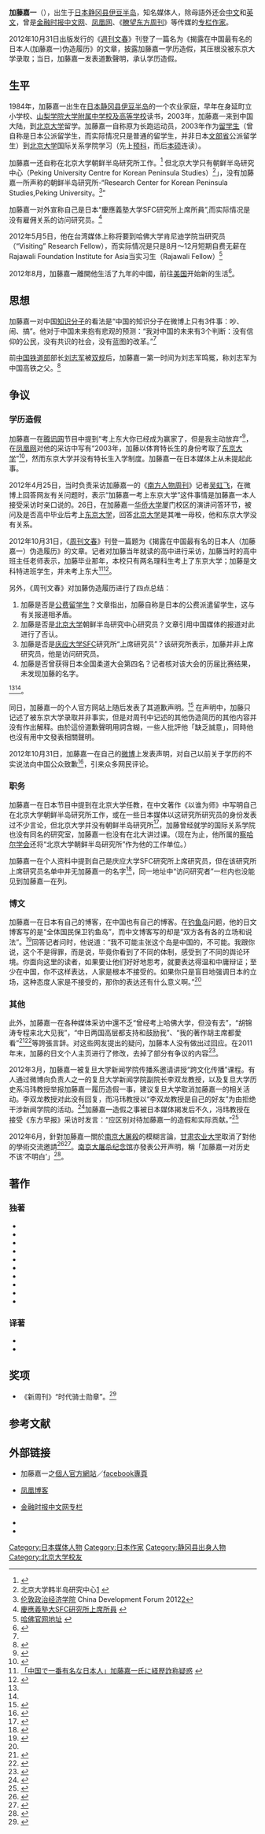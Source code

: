 {{Infobox writer <!-- see Template:Infobox writer -->
| 图像     = <!-- Use only free-licenced images which meet WP:NFCC -->Replace this image male.svg
| 图像大小 = 250px
| 图像说明 = 
| 姓名     = 加藤嘉一
| 原文名称 = 加藤嘉一
| 日文假名 =かとう よしかず
| 罗马拼音 = Katō Yoshikazu
| 字       = 
| 号       = 
| 笔名     = 
| 原名     = 
| 出生     = {{birth date and age|1984|4|28}} 
| 出生地点 = {{JAP}}[[静冈县|静冈县]][[田方郡|田方郡]][[函南町|函南町]]
| 逝世     = <!--卒年在前生年在后{{death date and age|}} 或{{Death year and age| }}-->
| 逝世地点 = 
| 语言     = [[日语|日语]]、[[汉语|汉语]]（[[普通话|普通话]]）、[[英语|英语]]
| 居处     = [[北京市|北京市]]
| 职业     = [[作家|作家]]、[[学者|学者]]
| 国籍     = {{JPN}}
| 种族     = [[大和族|大和族]]
| 公民权   = 
| 教育程度 = [[大学|大学]]
| 母校     =  [[北京大学|北京大学]]
| 创作时期 = 2006年至今
| 体裁     = 谈话录、[[随笔|随笔]]、论文集
| 主题     = 
| 文学运动 = 
| 代表作   = 
《产学联合之路：中日产学论坛》<br />
《七日谈：来自民间的中日对话录》<br />
《日本走向何方》<br />
《从伊豆到北京有多远》<br />
《中国，我误解你了吗》<br />
《中国的逻辑》<br />
《[[爱国贼|爱国贼]]》<br />
《常识外日中论》<br />
《日本的逻辑》<br />
《致困惑中的年轻人》
| 父母     = 
| 配偶     =  <!--{{marriage|姓名|年份}} -->
| 伴侣     = 
| 子女     = 
| 亲属     = 
| 受影响于 = 
| 施影响于 = 
| 奖项     = <!--  {{Awards|award= |year= |title= }} -->
| 官方网站 = <!--  {{URL|website}} -->
| 签名     =  <!--不需要加[[file:|128px]] -->
}}
'''加藤嘉一'''（{{bd|1984年|4月28日}}），出生于[[日本|日本]][[静冈县|静冈县]][[伊豆半岛|伊豆半岛]]，知名媒体人，除母語外还会[[中文|中文]]和[[英文|英文]]，曾是[[金融时报_(英国)|金融时报]][[FT中文网|中文网]]、[[凤凰网|凤凰网]]、《[[瞭望东方周刊|瞭望东方周刊]]》等传媒的[[专栏作家|专栏作家]]。

2012年10月31日出版发行的《[[週刊文春|週刊文春]]》刊登了一篇名为《揭露在中国最有名的日本人(加藤嘉一)伪造履历》的文章，披露加藤嘉一学历造假，其压根没被东京大学录取；当日，加藤嘉一发表道歉聲明，承认学历造假。

== 生平 ==
1984年，加藤嘉一出生在[[日本|日本]][[静冈县|静冈县]][[伊豆半岛|伊豆半岛]]的一个农业家庭，早年在身延町立小学校、[[山梨学院中学高等学校|山梨学院大学附属中学校及高等学校]]读书，2003年，加藤嘉一来到中国大陆，到[[北京大学|北京大学]]留学。加藤嘉一自称原为长跑运动员，2003年作为[[留学生|留学生]]（曾自称是日本公派留学生，而实际情况只是普通的留学生，并非日本[[文部省|文部省]]公派留学生）到[[北京大学|北京大学]]国际关系学院学习（先上[[大學預科|预科]]，而后[[本科教育|本]][[硕士|硕]]连读）。

加藤嘉一还自称在北京大学朝鲜半岛研究所工作。<ref>{{cite web|url=http://www.amazon.cn/以谁为师-一个日本80后对中日关系的观察与思考-加藤嘉一/dp/B002DMLFDO|title=以谁为师?一个日本80后对中日关系的观察与思考|publisher=卓越网|accessdate=2010-03-09|archive-date=2010-04-05|archive-url=https://web.archive.org/web/20100405231644/http://www.amazon.cn/%E4%BB%A5%E8%B0%81%E4%B8%BA%E5%B8%88-%E4%B8%80%E4%B8%AA%E6%97%A5%E6%9C%AC80%E5%90%8E%E5%AF%B9%E4%B8%AD%E6%97%A5%E5%85%B3%E7%B3%BB%E7%9A%84%E8%A7%82%E5%AF%9F%E4%B8%8E%E6%80%9D%E8%80%83-%E5%8A%A0%E8%97%A4%E5%98%89%E4%B8%80/dp/B002DMLFDO|dead-url=no}}</ref> 但北京大学只有朝鲜半岛研究中心（Peking University Centre for Korean Peninsula Studies）<ref>北京大学韩半岛研究中心[http://sfl1.pku.edu.cn/CKPS/main.html] {{Wayback|url=http://sfl1.pku.edu.cn/CKPS/main.html |date=20100713073931 }}</ref>」，没有加藤嘉一所声称的朝鲜半岛研究所-“Research Center for Korean Peninsula Studies,Peking University。<ref>[[伦敦政治经济学院|伦敦政治经济学院]] China Development Forum  2012[http://www2.lse.ac.uk/economicHistory/Research/CCPN/publicEngagements/CDF/2012.aspx]{{en}}</ref>”

加藤嘉一对外宣称自己是日本“慶應義塾大学SFC研究所上席所員”,而实际情况是没有雇佣关系的访问研究员。<ref>[http://www.kri.sfc.keio.ac.jp/ja/researchers/researchers.html 慶應義塾大SFC研究所上席所員] {{Wayback|url=http://www.kri.sfc.keio.ac.jp/ja/researchers/researchers.html |date=20120225191538 }}{{ja}}</ref>

2012年5月5日，他在台湾媒体上称将要到哈佛大学肯尼迪学院当研究员（“Visiting” Research Fellow），而实际情况是只是8月～12月短期自费无薪在Rajawali Foundation Institute for Asia当实习生（Rajawali Fellow）<ref>[http://www.ash.harvard.edu/ash/Home/About/Fellows-Scholars/Rajawali 哈佛官网地址] {{Wayback|url=http://www.ash.harvard.edu/ash/Home/About/Fellows-Scholars/Rajawali |date=20121010063309 }}{{en}}</ref>

2012年8月，加藤嘉一離開他生活了九年的中國，前往[[美国|美国]]开始新的生活<ref>{{Cite web |url=http://www.chinadaily.com.cn/hqzx/2012-08/17/content_15685344.htm |title=加藤嘉一：再见，中国 |accessdate=2012-10-31 |archive-date=2012-11-03 |archive-url=https://web.archive.org/web/20121103031523/http://www.chinadaily.com.cn/hqzx/2012-08/17/content_15685344.htm |dead-url=no }}</ref>。

== 思想 ==
加藤嘉一对中国[[知识分子|知识分子]]的看法是“中国的知识分子在微博上只有3件事：吵、闹、搞”。他对于中国未来抱有悲观的预测：“我对中国的未来有3个判断：没有信仰的公民，没有共识的社会，没有蓝图的改革。”<ref name="bull " />

前[[中国铁道部|中国铁道部]]部长[[刘志军|刘志军]]被[[双规|双规]]后，加藤嘉一第一时间为刘志军鸣冤，称刘志军为中国高铁之父。<ref>{{cite web|url=http://www.ftchinese.com/story/001037078|title=刘志军的高铁遗产|publisher=FT中文网|accessdate=2010-09-28|archive-date=2011-02-25|archive-url=https://web.archive.org/web/20110225080815/http://www.ftchinese.com/story/001037078|dead-url=no}}</ref>

== 争议 ==
=== 学历造假 ===
加藤嘉一在[[腾讯网|腾讯网]]节目中提到“考上东大你已经成为赢家了，但是我主动放弃”<ref>{{cite web|url=http://www.tudou.com/programs/view/D7Up7LuHAsM/|title=两会三人行：80后不反叛不自信 一直被压抑|publisher=土豆网|accessdate=2012-02-27|deadurl=yes|archiveurl=https://web.archive.org/web/20120430201254/http://www.tudou.com/programs/view/D7Up7LuHAsM|archivedate=2012-04-30}}</ref>，在[[凤凰网|凤凰网]]对他的采访中写有“2003年，加藤以体育特长生的身份考取了[[东京大学|东京大学]]”<ref>{{cite web|url=http://news.ifeng.com/opinion/special/jiatengjiayi/shouji/detail_2011_05/12/6343732_0.shtml|title=加藤嘉一：我是为中国卖命的|publisher=凤凰网|accessdate=2012-02-27|archive-date=2012-01-12|archive-url=https://web.archive.org/web/20120112173121/http://news.ifeng.com/opinion/special/jiatengjiayi/shouji/detail_2011_05/12/6343732_0.shtml|dead-url=no}}</ref>，然而东京大学并没有特长生入学制度。加藤嘉一在日本媒体上从未提起此事。

2012年4月25日，当时负责采访加藤嘉一的《[[南方人物周刊|南方人物周刊]]》记者[[吴虹飞|吴虹飞]]，在微博上回答网友有关问题时，表示“加藤嘉一考上东京大学”这件事情是加藤嘉一本人接受采访时亲口说的。26日，在加藤嘉一[[华侨大学|华侨大学]]厦门校区的演讲问答环节，被问及是否高中毕业后考上[[东京大学|东京大学]]，回答[[北京大学|北京大学]]是其唯一母校，他和东京大学没有关系。

2012年10月31日，《[[周刊文春|周刊文春]]》刊登一篇题为《揭露在中国最有名的日本人（加藤嘉一）伪造履历》的文章。记者对加藤当年就读的高中进行采访，加藤当时的高中班主任老师表示，加藤毕业那年，本校只有两名理科生考上了东京大学；加藤是文科特进班学生，并未考上东大<ref name="shukan">[http://shukan.bunshun.jp/articles/-/1983 「中国で一番有名な日本人」加藤嘉一氏に経歴詐称疑惑] {{Wayback|url=http://shukan.bunshun.jp/articles/-/1983 |date=20121101091245 }}{{ja}}</ref><ref name="bunshun">{{cite news|url=http://newspaper.jfdaily.com/xwwb/html/2012-10/31/content_910605.htm|title=加藤嘉一被日媒揭露伪造履历|date=2012年10月31日|work=A1叠29：A1叠29－世界·时事|publisher=新闻晚报|language=zh-cn|access-date=2012年10月31日|archive-url=https://web.archive.org/web/20131006101003/http://newspaper.jfdaily.com/xwwb/html/2012-10/31/content_910605.htm|archive-date=2013年10月6日|dead-url=yes}}</ref>。

另外，《周刊文春》对加藤伪造履历进行了四点总结：
# 加藤是否是[[公派留学|公费留学生]]？文章指出，加藤自称是日本的公费派遣留学生，这与有关报道相矛盾。
# 加藤是否是[[北京大学|北京大学]]朝鲜半岛研究中心研究员？文章引用中国媒体的报道对此进行了否认。
# 加藤是否是[[庆应大学|庆应大学]]SFC研究所“上席研究员”？该研究所表示，加藤并非上席研究员，他是访问研究员。
# 加藤是否曾获得日本全国柔道大会第四名？记者核对该大会的历届比赛结果，未发现加藤的名字。
<ref name="shukan" /><ref name="bunshun" />。

同日，加藤嘉一的个人官方网站上随后发表了其道歉声明。<ref>{{cite web|url=http://www.katoyoshikazu.com/news/index.html|title=お詫びとご報告|language=ja|4=|accessdate=2012-10-31|archive-date=2012-05-16|archive-url=https://web.archive.org/web/20120516151628/http://katoyoshikazu.com/news/index.html|dead-url=no}}</ref> 在声明中，加藤只记述了被东京大学录取并非事实，但是对周刊中记述的其他伪造简历的其他内容并没有作出解释。由於這份道歉聲明用詞含糊，一些人批評他「缺乏誠意」，同時他也沒有用中文發表相關聲明。

2012年10月31日，加藤嘉一在自己的[[新浪微博|微博]]上发表声明，对自己以前关于学历的不实说法向中国公众致歉<ref>{{cite web|url=http://weibo.com/1680902912/z33kAotkv|title=加藤嘉一的公众道歉声明|quote=致中国友人：在本人过去公开、私下各种言论中出现过的”放弃东大“、”考入东大”、“退学东大”的说法一律不属实。对于因我的幼稚与不成熟，傲慢与无知，而给大家所造成的误解与困惑，在这里，我深表歉意。我将努力改进自己，成为一个大家值得信任的人。感谢大家曾经支持我，还有批评我。请继续指教。|language=zh-hans|date=2012年10月31日|accessdate=2012年11月4日|archive-date=2012年11月3日|archive-url=https://web.archive.org/web/20121103090349/http://weibo.com/1680902912/z33kAotkv|dead-url=no}}</ref>，引来众多网民评论。

=== 职务 ===
加藤嘉一在日本节目中提到在北京大学任教，在中文著作《以谁为师》中写明自己在北京大学朝鲜半岛研究所工作，或在一些日本媒体以这研究所研究员的身份发表过不少言论，但北京大学并没有朝鲜半岛研究所<ref>{{cite web|url=http://www.pku.edu.cn/schools/yjzx.jsp|title=北京大学研究中心一览|publisher=北京大学|accessdate=2012-02-27|deadurl=yes|archiveurl=https://web.archive.org/web/20120207223227/http://www.pku.edu.cn/schools/yjzx.jsp|archivedate=2012-02-07}}</ref>，加藤曾经就学的国际关系学院也没有同名的研究室，加藤嘉一也没有在北大讲过课。（现在为止，他所属的[[察哈尔学会|察哈尔学会]]还将“北京大学朝鲜半岛研究所”作为他的工作单位。）

加藤嘉一在个人资料中提到自己是庆应大学SFC研究所上席研究员，但在该研究所上席研究员名单中并无加藤嘉一的名字<ref>{{cite web|url=http://www.kri.sfc.keio.ac.jp/ja/researchers/researchers.html|title=慶應義塾大学SFC研究所上席所員|publisher=慶応大学|accessdate=2012-02-27|language=ja|archive-url=https://web.archive.org/web/20120225191538/http://www.kri.sfc.keio.ac.jp/ja/researchers/researchers.html|archive-date=2012-02-25|dead-url=yes}}</ref>，同一地址中“访问研究者”一栏内也没能见到加藤嘉一在列。

=== 博文 ===
加藤嘉一在日本有自己的博客，在中国也有自己的博客。在[[钓鱼岛|钓鱼岛]]问题，他的日文博客写的是“全体国民保卫钓鱼岛”，而中文博客写的却是“双方各有各的立场和说法”。<ref name="bull">{{cite web |url=http://news.ifeng.com/mainland/detail_2012_06/18/15379008_0.shtml |title=加藤嘉一：我不可能主张钓鱼岛是中国的 但要温和表达 |accessdate=2012年6月18日 |publisher=凤凰网 |work=张雄 |language=zh-cn |archive-date=2012年6月19日 |archive-url=https://web.archive.org/web/20120619063354/http://news.ifeng.com/mainland/detail_2012_06/18/15379008_0.shtml |dead-url=no }}</ref>回答记者问时，他说道：“我不可能主张这个岛是中国的，不可能。我跟你说，这个不是得罪，而是说，毕竟你看到了不同的体制，感受到了不同的舆论环境。你面向这里的读者，如果要让他们好好地思考，就要表达得温和中庸辩证；至少在中国，你不这样表达，人家是根本不接受的。如果你只是盲目地强调日本的立场，这种态度人家是不接受的，那你的表达还有什么意义啊。”<ref name="bull" />

=== 其他 ===
此外，加藤嘉一在各种媒体采访中還不乏“曾经考上哈佛大学，但没有去”，“胡锦涛专程来北大见我”，“中日两国高层都支持和鼓励我”、“我的著作胡主席都愛看”<ref>{{cite web|url=http://www.amazon.co.jp/中国人は本当にそんなに日本人が嫌いなのか-ディスカヴァー携書-加藤-嘉一/dp/479931002X/356-5499613-3352748|title=加藤嘉一日文著作介绍|publisher=Amazon.co.jp|accessdate=2012-02-27|language=ja}}</ref><ref>{{cite news|url=http://news.163.com/12/1101/06/8F729KHR00014JHT.html|title=【另一面】投机者加藤嘉一|publisher=网易评论|date=2012-11-01|language=zh-cn|accessdate=2012-11-01|archive-date=2012-11-03|archive-url=https://web.archive.org/web/20121103233133/http://news.163.com/12/1101/06/8F729KHR00014JHT.html|dead-url=no}}</ref>等誇張言辞。对这些网友提出的疑问，加藤本人没有做出过回应。在2011年末，加藤的日文个人主页进行了修改，去掉了部分有争议的内容<ref>{{cite web|url=http://katoyoshikazu.com/profile.html|title=加藤嘉一日文主页|publisher=加藤嘉一|accessdate=2012-02-27|deadurl=yes|archiveurl=https://web.archive.org/web/20121031045850/http://katoyoshikazu.com/profile.html|archivedate=2012-10-31}}</ref>。

2012年3月，加藤嘉一被复旦大学新闻学院传播系邀请讲授“跨文化传播”课程。有人通过微博向负责人之一的复旦大学新闻学院副院长李双龙教授，以及复旦大学历史系冯玮教授举报加藤嘉一履历造假一事，建议复旦大学取消加藤嘉一的相关活动。李双龙教授对此没有回复，而冯玮教授以“李双龙教授是自己的好友”为由拒绝干涉新闻学院的活动。<ref>{{cite web|url=http://t.163.com/wuxingchuan/status/-7136484906693073278|title=《别了加藤嘉一》}}{{Dead link|date=2018年8月 |bot=InternetArchiveBot |fix-attempted=yes }}</ref>加藤嘉一造假之事被日本媒体揭发后不久，冯玮教授在接受《东方早报》采访时发言：“应区别对待加藤嘉一的造假和实际贡献。”<ref>{{cite web|url=http://learning.sohu.com/20121101/n356335178.shtml|title=《应区别对待加藤嘉一的造假和实际贡献》|accessdate=2012-11-04|archive-date=2015-01-12|archive-url=https://web.archive.org/web/20150112004812/http://learning.sohu.com/20121101/n356335178.shtml|dead-url=no}}</ref>

2012年6月，針對加藤嘉一關於[[南京大屠殺|南京大屠殺]]的模糊言論，[[甘肃农业大学|甘肃农业大学]]取消了對他的學術交流邀請<ref>{{cite web|url=http://news.ifeng.com/mainland/detail_2012_06/08/15150897_0.shtml|title=甘肃农业大学“坚决制止”加藤嘉一赴该校访问|publisher=凤凰网|accessdate=2012-06-08|archive-date=2012-06-08|archive-url=https://web.archive.org/web/20120608102935/http://news.ifeng.com/mainland/detail_2012_06/08/15150897_0.shtml|dead-url=no}}</ref><ref>{{Cite web |url=http://news.wenweipo.com/2012/06/09/IN1206090030.htm |title=甘肅稱不制止加籐辦講座是失職 |accessdate=2012-10-31 |archive-date=2012-06-11 |archive-url=https://web.archive.org/web/20120611035844/http://news.wenweipo.com/2012/06/09/IN1206090030.htm |dead-url=no }}</ref>。[[南京大屠杀遇难同胞纪念馆|南京大屠杀纪念馆]]亦發表公开声明，稱「加藤嘉一对历史不该‘不明白’」<ref>{{Cite web |url=http://news.ifeng.com/mainland/detail_2012_06/14/15275483_0.shtml |title=南京大屠杀纪念馆：加藤嘉一对历史不该“不明白” |accessdate=2012-10-31 |archive-date=2012-11-01 |archive-url=https://web.archive.org/web/20121101103636/http://news.ifeng.com/mainland/detail_2012_06/14/15275483_0.shtml |dead-url=no }}</ref>。

==著作==
=== 独著 ===
* {{cite book|title=《日本的逻辑》|url=https://archive.org/details/ribendeluojilogi0000kato|publisher=中国人民大学出版社|year=2011年|ISBN=9787511218094|pages=224页}}
* {{cite book|title=《中国的逻辑》|publisher=云南人民出版社|year=2011年|ISBN=9787222073036|pages=221页}}
* {{cite book|title=《致困惑中的年轻人》|url=https://archive.org/details/jiatengjiayizhik0000unse|publisher=凤凰出版社|year=2012年|ISBN=9787550610545|pages=246页}}
* {{cite book|title=《七日谈：来自民间的中日对话》|year=2007年|publisher=新华出版社}}
* {{cite book|title=《以谁为师？—一个日本80后对中日关系的观察与思考》|year=2009年|publisher=东方出版社|ISBN=9787506035255|pages=278页}}
* {{cite book|title=《中国，我误解你了吗？》|url=https://archive.org/details/zhongguowowujien0000kato|year=2010年|publisher=华文出版社|ISBN=9787507532203|pages=196页}}
* {{cite book|title=《中國，我誤解你了嗎？》|language=zh-hant|year=2011年|publisher=中華書局香港有限公司}}
* {{cite book|title=《从伊豆到北京有多远》|url=https://archive.org/details/congyidoudaobeij0000kato|year=2010年|publisher=江苏文艺出版社|ISBN=9787539937434|pages=217页}}
* {{cite book|title=《從伊豆到北京有多遠》|language=zh-hant|year=2011年|publisher=明報出版社有版公司}}
* {{cite book|title=《愛國賊》|language=zh-hant|year=2011年|publisher=大塊文化出版股份有限公司}}

=== 译著 ===
* {{cite book|title=《[[如果高中棒球队女子经理读了彼得·德鲁克|如果高中棒球队女子经理读了彼得·德鲁克]]》|author=[[岩崎夏海|岩崎夏海]]|others=加藤嘉一 译|publisher=南海出版公司|year=2011年|ISBN=9787544252096|pages=223页}}
* {{cite book|title=《日本走向何方》|year=2009年|publisher=中信出版社|author=[[小原雅博|小原雅博]]|others=加藤嘉一 译|ISBN=9787508613581|pages=161页}}

== 奖项 ==
* 《新周刊》“时代骑士勋章”。<ref>{{cite book |language =zh-cn|author= 加藤嘉一|title=《日本的逻辑》|url =https://archive.org/details/ribendeluojilogi0000kato|year=2011年 |publisher=中国人民大学出版社 |location=北京市 |pages=前言 |isbn= 9787511218094 }}</ref>

==参考文献==
{{reflist|2}}

==外部链接==
* {{ja}} 加藤嘉一之[http://katoyoshikazu.com/top/ 個人官方網站]{{Wayback|url=http://katoyoshikazu.com/top/ |date=20181111102341 }}／[https://www.facebook.com/katoyoshikazu/ facebook專頁]{{Wayback|url=https://www.facebook.com/katoyoshikazu/ |date=20191214152815 }}
* {{zh-hans}}[https://web.archive.org/web/20100316234959/http://blog.ifeng.com/1261366.html 凤凰博客]
* {{zh-hans}}[http://www.ftchinese.com/column/007000009 金融时报中文网专栏]{{Wayback|url=http://www.ftchinese.com/column/007000009 |date=20100211140244 }}
* {{zh-hans}}{{Sinaweibo|1680902912}}
* {{zh-hans}}{{Sinablog|kyoshikazu}}

{{DEFAULTSORT:Kato Yoshikazu}}
[[Category:日本媒体人物|Category:日本媒体人物]]
[[Category:日本作家|Category:日本作家]]
[[Category:静冈县出身人物|Category:静冈县出身人物]]
[[Category:北京大学校友|Category:北京大学校友]]